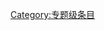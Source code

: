 {{catmore1|[[Wikipedia:猫专题|Wikipedia:猫专题]]}}
{{Articles by Quality|topic=猫|project=猫|format=TOC}}
{{emptycat}}

[[Category:专题级条目|Category:专题级条目]]